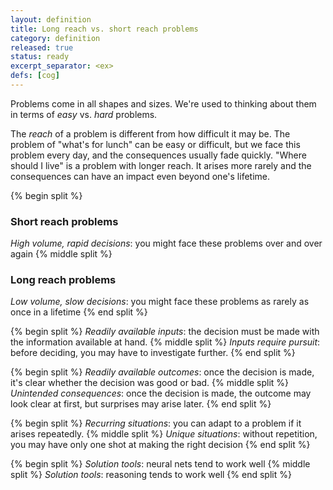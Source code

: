 ```yaml
---
layout: definition
title: Long reach vs. short reach problems
category: definition
released: true
status: ready
excerpt_separator: <ex>
defs: [cog]
---
```


Problems come in all shapes and sizes. We're used to thinking about them in terms
of *easy* vs. *hard* problems.

The *reach* of a problem is different from how difficult it may
be. The problem of "what's for lunch" can be easy or difficult, but we
face this problem every day, and the consequences usually fade
quickly.  "Where should I live" is a problem with longer reach. It
arises more rarely and the consequences can have an impact even beyond
one's lifetime.


{% begin split %}
### Short reach problems
*High volume, rapid decisions*: you might face these problems over and
over again
{% middle split %}
### Long reach problems
*Low volume, slow decisions*: you might face these problems
as rarely as once in a lifetime
{% end split %}

{% begin split %}
*Readily available inputs*: the decision must be made with the
information available at hand.
{% middle split %}
*Inputs require pursuit*: before deciding, you may have to investigate further.
{% end split %}

{% begin split %}
*Readily available outcomes*: once the decision is made, 
it's clear whether the decision was good or bad.
{% middle split %}
*Unintended consequences*: once the decision is made, the outcome may
look clear at first, but surprises may arise later.
{% end split %}

{% begin split %}
*Recurring situations*: you can adapt to a problem if it arises repeatedly.
{% middle split %}
*Unique situations*: without repetition, you may have only one shot at
making the right decision
{% end split %}

{% begin split %}
*Solution tools*: neural nets tend to work well
{% middle split %}
*Solution tools*: reasoning tends to work well
{% end split %}

